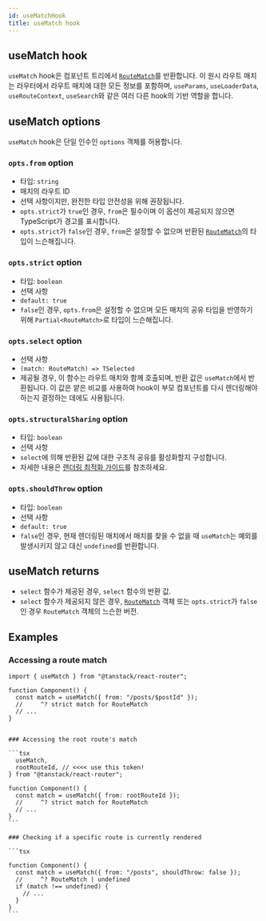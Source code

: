 ```yaml
---
id: useMatchHook
title: useMatch hook
---
```


## useMatch hook

`useMatch` hook은 컴포넌트 트리에서 [`RouteMatch`](./RouteMatchType.md)를 반환합니다. 이 원시 라우트 매치는 라우터에서 라우트 매치에 대한 모든 정보를 포함하며, `useParams`, `useLoaderData`, `useRouteContext`, `useSearch`와 같은 여러 다른 hook의 기반 역할을 합니다.

## useMatch options

`useMatch` hook은 단일 인수인 `options` 객체를 허용합니다.

### `opts.from` option

- 타입: `string`
- 매치의 라우트 ID
- 선택 사항이지만, 완전한 타입 안전성을 위해 권장됩니다.
- `opts.strict`가 `true`인 경우, `from`은 필수이며 이 옵션이 제공되지 않으면 TypeScript가 경고를 표시합니다.
- `opts.strict`가 `false`인 경우, `from`은 설정할 수 없으며 반환된 [`RouteMatch`](./RouteMatchType.md)의 타입이 느슨해집니다.

### `opts.strict` option

- 타입: `boolean`
- 선택 사항
- `default: true`
- `false`인 경우, `opts.from`은 설정할 수 없으며 모든 매치의 공유 타입을 반영하기 위해 `Partial<RouteMatch>`로 타입이 느슨해집니다.

### `opts.select` option

- 선택 사항
- `(match: RouteMatch) => TSelected`
- 제공될 경우, 이 함수는 라우트 매치와 함께 호출되며, 반환 값은 `useMatch`에서 반환됩니다. 이 값은 얕은 비교를 사용하여 hook이 부모 컴포넌트를 다시 렌더링해야 하는지 결정하는 데에도 사용됩니다.

### `opts.structuralSharing` option

- 타입: `boolean`
- 선택 사항
- `select`에 의해 반환된 값에 대한 구조적 공유를 활성화할지 구성합니다.
- 자세한 내용은 [렌더링 최적화 가이드](../../guide/render-optimizations.md)를 참조하세요.

### `opts.shouldThrow` option

- 타입: `boolean`
- 선택 사항
- `default: true`
- `false`인 경우, 현재 렌더링된 매치에서 매치를 찾을 수 없을 때 `useMatch`는 예외를 발생시키지 않고 대신 `undefined`를 반환합니다.

## useMatch returns

- `select` 함수가 제공된 경우, `select` 함수의 반환 값.
- `select` 함수가 제공되지 않은 경우, [`RouteMatch`](./RouteMatchType.md) 객체 또는 `opts.strict`가 `false`인 경우 `RouteMatch` 객체의 느슨한 버전.

## Examples

### Accessing a route match

```tsx
import { useMatch } from "@tanstack/react-router";

function Component() {
  const match = useMatch({ from: "/posts/$postId" });
  //     ^? strict match for RouteMatch
  // ...
}
```

````

### Accessing the root route's match

```tsx
  useMatch,
  rootRouteId, // <<<< use this token!
} from "@tanstack/react-router";

function Component() {
  const match = useMatch({ from: rootRouteId });
  //     ^? strict match for RouteMatch
  // ...
}
```

### Checking if a specific route is currently rendered

```tsx

function Component() {
  const match = useMatch({ from: "/posts", shouldThrow: false });
  //     ^? RouteMatch | undefined
  if (match !== undefined) {
    // ...
  }
}
```

````
